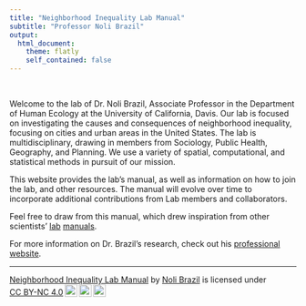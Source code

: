 ```yaml
---
title: "Neighborhood Inequality Lab Manual"
subtitle: "Professor Noli Brazil"
output: 
  html_document:
    theme: flatly
    self_contained: false
---
```


<style>
h1.title {
  font-weight: bold;
  font-family: Arial;  
}

h2.title {
  font-family: Arial;  
}

.figure {
   margin-top: 20px;
   margin-bottom: 20px;
}

</style>

<style type="text/css">
#TOC {
  font-size: 13px;
  font-family: Arial;
}
</style>

\

Welcome to the lab of Dr. Noli Brazil, Associate Professor in the Department of Human Ecology at the University of California, Davis. Our lab is focused on investigating the causes and consequences of neighborhood inequality, focusing on cities and urban areas in the United States. The lab is multidisciplinary, drawing in members from Sociology, Public Health, Geography, and Planning. We use a variety of spatial, computational, and statistical methods in pursuit of our mission. 

This website provides the lab's manual, as well as information on how to join the lab, and other resources. The manual will evolve over time to incorporate additional contributions from Lab members and collaborators.

Feel free to draw from this manual, which drew inspiration from other scientists' [lab](https://stanfordhpds.github.io/lab_manual/) [manuals](https://poldracklab.org/).

For more information on Dr. Brazil's research, check out his [professional website](https://nbrazil.faculty.ucdavis.edu/).


***

 <p xmlns:cc="http://creativecommons.org/ns#" xmlns:dct="http://purl.org/dc/terms/"><a property="dct:title" rel="cc:attributionURL" href="https://nbrazil.github.io/neighborhoodlab/">Neighborhood Inequality Lab Manual</a> by <a rel="cc:attributionURL dct:creator" property="cc:attributionName" href="https://nbrazil.faculty.ucdavis.edu/">Noli Brazil</a> is licensed under <a href="https://creativecommons.org/licenses/by-nc/4.0/?ref=chooser-v1" target="_blank" rel="license noopener noreferrer" style="display:inline-block;">CC BY-NC 4.0<img style="height:22px!important;margin-left:3px;vertical-align:text-bottom;" src="https://mirrors.creativecommons.org/presskit/icons/cc.svg?ref=chooser-v1" alt=""><img style="height:22px!important;margin-left:3px;vertical-align:text-bottom;" src="https://mirrors.creativecommons.org/presskit/icons/by.svg?ref=chooser-v1" alt=""><img style="height:22px!important;margin-left:3px;vertical-align:text-bottom;" src="https://mirrors.creativecommons.org/presskit/icons/nc.svg?ref=chooser-v1" alt=""></a></p> 
 


